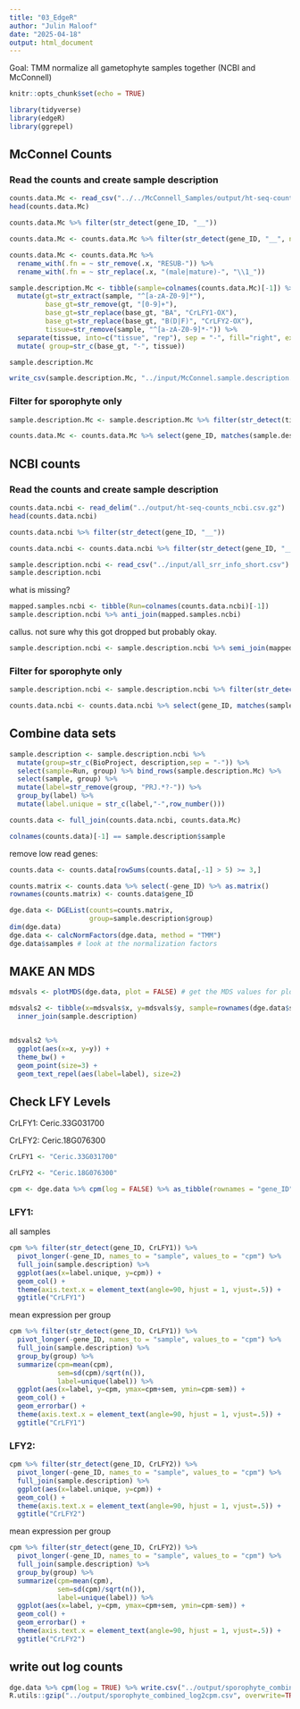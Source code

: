 ```yaml
---
title: "03_EdgeR"
author: "Julin Maloof"
date: "2025-04-18"
output: html_document
---
```


Goal: TMM normalize all gametophyte samples together (NCBI and McConnell)

```r
knitr::opts_chunk$set(echo = TRUE)
```

```r
library(tidyverse)
library(edgeR)
library(ggrepel)
```

## McConnel Counts

### Read the counts and create sample description
```r
counts.data.Mc <- read_csv("../../McConnell_Samples/output/ht-seq-counts-combined.csv.gz")
head(counts.data.Mc)
```

```r
counts.data.Mc %>% filter(str_detect(gene_ID, "__"))
```

```r
counts.data.Mc <- counts.data.Mc %>% filter(str_detect(gene_ID, "__", negate = TRUE))
```

```r
counts.data.Mc <- counts.data.Mc %>%
  rename_with(.fn = ~ str_remove(.x, "RESUB-")) %>%
  rename_with(.fn = ~ str_replace(.x, "(male|mature)-", "\\1_"))
```


```r
sample.description.Mc <- tibble(sample=colnames(counts.data.Mc)[-1]) %>%
  mutate(gt=str_extract(sample, "^[a-zA-Z0-9]*"),
         base_gt=str_remove(gt, "[0-9]+"),
         base_gt=str_replace(base_gt, "BA", "CrLFY1-OX"),
         base_gt=str_replace(base_gt, "B(D|F)", "CrLFY2-OX"),
         tissue=str_remove(sample, "^[a-zA-Z0-9]*-")) %>%
  separate(tissue, into=c("tissue", "rep"), sep = "-", fill="right", extra="merge") %>%
  mutate( group=str_c(base_gt, "-", tissue))

sample.description.Mc

write_csv(sample.description.Mc, "../input/McConnel.sample.description.Mc.csv")
```

### Filter for sporophyte only

```r
sample.description.Mc <- sample.description.Mc %>% filter(str_detect(tissue, "gam|herm", negate = TRUE))

counts.data.Mc <- counts.data.Mc %>% select(gene_ID, matches(sample.description.Mc$sample))
```

## NCBI counts

### Read the counts and create sample description
```r
counts.data.ncbi <- read_delim("../output/ht-seq-counts_ncbi.csv.gz")
head(counts.data.ncbi)
```

```r
counts.data.ncbi %>% filter(str_detect(gene_ID, "__"))
```

```r
counts.data.ncbi <- counts.data.ncbi %>% filter(str_detect(gene_ID, "__", negate = TRUE))
```


```r
sample.description.ncbi <- read_csv("../input/all_srr_info_short.csv")
sample.description.ncbi
```

what is missing?

```r
mapped.samples.ncbi <- tibble(Run=colnames(counts.data.ncbi)[-1])
sample.description.ncbi %>% anti_join(mapped.samples.ncbi)
```
callus.  not sure why this got dropped but probably okay.

```r
sample.description.ncbi <- sample.description.ncbi %>% semi_join(mapped.samples.ncbi)
```


### Filter for sporophyte only

```r
sample.description.ncbi <- sample.description.ncbi %>% filter(str_detect(stage, "sporophyte"))

counts.data.ncbi <- counts.data.ncbi %>% select(gene_ID, matches(sample.description.ncbi$Run))
```

## Combine data sets


```r
sample.description <- sample.description.ncbi %>% 
  mutate(group=str_c(BioProject, description,sep = "-")) %>%
  select(sample=Run, group) %>% bind_rows(sample.description.Mc) %>%
  select(sample, group) %>%
  mutate(label=str_remove(group, "PRJ.*?-")) %>%
  group_by(label) %>%
  mutate(label.unique = str_c(label,"-",row_number()))

counts.data <- full_join(counts.data.ncbi, counts.data.Mc)

colnames(counts.data)[-1] == sample.description$sample
```

remove low read genes:

```r
counts.data <- counts.data[rowSums(counts.data[,-1] > 5) >= 3,]
```

```r
counts.matrix <- counts.data %>% select(-gene_ID) %>% as.matrix()
rownames(counts.matrix) <- counts.data$gene_ID

dge.data <- DGEList(counts=counts.matrix, 
                    group=sample.description$group)
dim(dge.data) 
dge.data <- calcNormFactors(dge.data, method = "TMM")
dge.data$samples # look at the normalization factors
```


## MAKE AN MDS

```r
mdsvals <- plotMDS(dge.data, plot = FALSE) # get the MDS values for plotting
```


```r
mdsvals2 <- tibble(x=mdsvals$x, y=mdsvals$y, sample=rownames(dge.data$samples)) %>%
  inner_join(sample.description)


mdsvals2 %>% 
  ggplot(aes(x=x, y=y)) +
  theme_bw() +
  geom_point(size=3) +
  geom_text_repel(aes(label=label), size=2)
```

## Check LFY Levels

CrLFY1: Ceric.33G031700

CrLFY2: Ceric.18G076300

```r
CrLFY1 <- "Ceric.33G031700" 

CrLFY2 <- "Ceric.18G076300"
```


```r
cpm <- dge.data %>% cpm(log = FALSE) %>% as_tibble(rownames = "gene_ID")
```

### LFY1:

all samples
```r
cpm %>% filter(str_detect(gene_ID, CrLFY1)) %>%
  pivot_longer(-gene_ID, names_to = "sample", values_to = "cpm") %>%
  full_join(sample.description) %>%
  ggplot(aes(x=label.unique, y=cpm)) +
  geom_col() +
  theme(axis.text.x = element_text(angle=90, hjust = 1, vjust=.5)) +
  ggtitle("CrLFY1")
```
mean expression per group

```r
cpm %>% filter(str_detect(gene_ID, CrLFY1)) %>%
  pivot_longer(-gene_ID, names_to = "sample", values_to = "cpm") %>%
  full_join(sample.description) %>%
  group_by(group) %>%
  summarize(cpm=mean(cpm),
            sem=sd(cpm)/sqrt(n()),
            label=unique(label)) %>%
  ggplot(aes(x=label, y=cpm, ymax=cpm+sem, ymin=cpm-sem)) +
  geom_col() +
  geom_errorbar() +
  theme(axis.text.x = element_text(angle=90, hjust = 1, vjust=.5)) +
  ggtitle("CrLFY1")
```


### LFY2:

```r
cpm %>% filter(str_detect(gene_ID, CrLFY2)) %>%
  pivot_longer(-gene_ID, names_to = "sample", values_to = "cpm") %>%
  full_join(sample.description) %>%
  ggplot(aes(x=label.unique, y=cpm)) +
  geom_col() +
  theme(axis.text.x = element_text(angle=90, hjust = 1, vjust=.5)) +
  ggtitle("CrLFY2")
```
mean expression per group

```r
cpm %>% filter(str_detect(gene_ID, CrLFY2)) %>%
  pivot_longer(-gene_ID, names_to = "sample", values_to = "cpm") %>%
  full_join(sample.description) %>%
  group_by(group) %>%
  summarize(cpm=mean(cpm),
            sem=sd(cpm)/sqrt(n()),
            label=unique(label)) %>%
  ggplot(aes(x=label, y=cpm, ymax=cpm+sem, ymin=cpm-sem)) +
  geom_col() +
  geom_errorbar() +
  theme(axis.text.x = element_text(angle=90, hjust = 1, vjust=.5)) +
  ggtitle("CrLFY2")
```

## write out log counts

```r
dge.data %>% cpm(log = TRUE) %>% write.csv("../output/sporophyte_combined_log2cpm.csv")
R.utils::gzip("../output/sporophyte_combined_log2cpm.csv", overwrite=TRUE)
```

